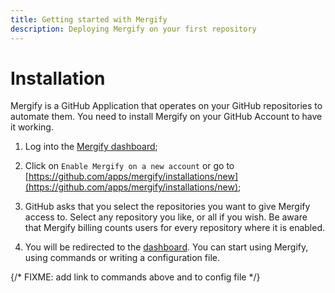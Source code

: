 ```yaml
---
title: Getting started with Mergify
description: Deploying Mergify on your first repository
---
```



# Installation

Mergify is a GitHub Application that operates on your GitHub
repositories to automate them. You need to install Mergify on your
GitHub Account to have it working.

1.  Log into the [Mergify dashboard](https://dashboard.mergify.com/);

2.  Click on `Enable Mergify on a new account` or go to
    [https://github.com/apps/mergify/installations/new](https://github.com/apps/mergify/installations/new);

3.  GitHub asks that you select the repositories you want to give Mergify
    access to. Select any repository you like, or all if you wish. Be aware
    that Mergify billing counts users for every repository where it is enabled.

<Screenshot src={githubAppInstallRepos} alt="GitHub select repositories for Mergify" />

4.  You will be redirected to the [dashboard](https://dashboard.mergify.com/).
    You can start using Mergify, using commands or writing a configuration
    file.

{/* FIXME: add link to commands above and to config file */}
